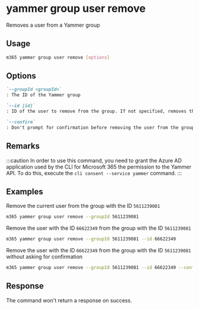 
# yammer group user remove

Removes a user from a Yammer group

## Usage

```sh
m365 yammer group user remove [options]
```

## Options

```md defintion-list
`--groupId <groupId>`
: The ID of the Yammer group

`--id [id]`
: ID of the user to remove from the group. If not specified, removes the current user

`--confirm`
: Don't prompt for confirmation before removing the user from the group
```

<Global />

## Remarks

:::caution
In order to use this command, you need to grant the Azure AD application used by the CLI for Microsoft 365 the permission to the Yammer API. To do this, execute the `cli consent --service yammer` command.
:::

## Examples

Remove the current user from the group with the ID `5611239081`

```sh
m365 yammer group user remove --groupId 5611239081
```

Remove the user with the ID `66622349` from the group with the ID `5611239081`

```sh
m365 yammer group user remove --groupId 5611239081 --id 66622349
```

Remove the user with the ID `66622349` from the group with the ID `5611239081` without asking for confirmation

```sh
m365 yammer group user remove --groupId 5611239081 --id 66622349 --confirm
```

## Response

The command won't return a response on success.
